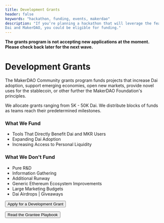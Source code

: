 ```yaml
---
title: Development Grants
header: false
keywords: "hackathon, funding, events, makerdao"
description: "If you’re planning a hackathon that will leverage the features of
Dai and MakerDAO, you could be eligible for funding."
---
```


<StatusBanner warning>

**The grants program is not accepting new applications at the moment. Please check back later for the next wave.**

</StatusBanner>

# Development Grants

The MakerDAO Community grants program funds projects that increase Dai adoption, support emerging economies, open new markets, provide novel uses for the stablecoin, or other further the MakerDAO Foundation's principles.

We allocate grants ranging from 5K - 50K Dai. We distribute blocks of funds as teams reach their predetermined milestones.

<Tout>

<Box>

### What We Fund

- Tools That Directly Benefit Dai and MKR Users
- Expanding Dai Adoption
- Increasing Access to Personal Liquidity

</Box>

<Box>

### What We Don't Fund

- Pure R&D
- Information Gathering
- Additional Runway
- Generic Ethereum Ecosystem Improvements
- Large Marketing Budgets
- Dai Airdrops | Giveaways

</Box>

</Tout>

<Aligner center>

<Button to="/funding/development-grants/development-grants-info/">Apply for a Development Grant</Button>

</Aligner>

<Aligner center>

<Button to="/funding/development-grants/grantee-playbook/">Read the Grantee Playbook</Button>

</Aligner>